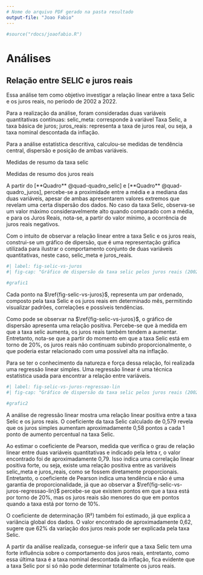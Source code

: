 ```yaml
---
# Nome do arquivo PDF gerado na pasta resultado
output-file: "Joao Fabio"
---
```



```r
#source("rdocs/joaofabio.R")
```

# Análises

## Relação entre SELIC e juros reais

Essa análise tem como objetivo investigar a relação linear entre a taxa Selic e os juros reais, no período de 2002 a 2022.

Para a realização da análise, foram consideradas duas variáveis quantitativas contínuas: selic_meta: corresponde à variável Taxa Selic, a taxa básica de juros; juros_reais: representa a taxa de juros real, ou seja, a taxa nominal descontada da inflação.

Para a análise estatística descritiva, calculou-se medidas de tendência central, dispersão e posição de ambas variáveis.

::: {#quad-quadro_selic layout-align="center" quad-pos="H"}
```{=latex}
    \begin{tabular} { | l |
            S[table-format = 1.2]
            |}
    \hline
        \textbf{Estatística} & \textbf{Valor} \\
        \hline
        Média & 14,35 \\
        Desvio Padrão & 4,75 \\
        Variância & 22,55 \\
        Mínimo & 7,25 \\
        1º Quartil & 10,94 \\
        Mediana & 13 \\
        3º Quartil & 18 \\
        Máximo & 26,5 \\
    \hline
    \end{tabular}
```

Medidas de resumo da taxa selic
:::

::: {#quad-quadro_juros layout-align="center" quad-pos="H"}
```{=latex}
    \begin{tabular} { | l |
            S[table-format = 1.2]
            |}
    \hline
        \textbf{Estatística} & \textbf{Valor} \\
        \hline
        Média & 5,01 \\
        Desvio Padrão & 3,76 \\
        Variância & 14,12 \\
        Mínimo & -4,44 \\
        1º Quartil & 2,92 \\
        Mediana & 4,5 \\
        3º Quartil & 7,5 \\
        Máximo & 12,95 \\
    \hline
    \end{tabular}
```

Medidas de resumo dos juros reais
:::

A partir do [**Quadro** @quad-quadro_selic] e [**Quadro** @quad-quadro_juros], percebe-se a proximidade entre a média e a mediana das duas variáveis, apesar de ambas apresentarem valores extremos que revelam uma certa dispersão dos dados. No caso da taxa Selic, observa-se um valor máximo consideravelmente alto quando comparado com a média, e para os Juros Reais, nota-se, a partir do valor mínimo, a ocorrência de juros reais negativos.

Com o intuito de observar a relação linear entre a taxa Selic e os juros reais, construi-se um gráfico de dipersão, que é uma representação gráfica utilizada para ilustrar o comportamento conjunto de duas variáveis quantitativas, neste caso, selic_meta e juros_reais.

```r
#| label: fig-selic-vs-juros
#| fig-cap: "Gráfico de dispersão da taxa selic pelos juros reais (2002-2012)"

#grafic1

```

Cada ponto na $\ref{fig-selic-vs-juros}$, representa um par ordenado, composto pela taxa Selic e os juros reais em determinado mês, permitindo visualizar padrões, correlações e possíveis tendências.

Como pode se observar na $\ref{fig-selic-vs-juros}$, o gráfico de dispersão apresenta uma relação positiva. Percebe-se que à medida em que a taxa selic aumenta, os juros reais também tendem a aumentar. Entretanto, nota-se que a partir do momento em que a taxa Selic está em torno de 20%, os juros reais não continuam subindo proporcionalmente, o que poderia estar relacionado com uma possível alta na inflação.

Para se ter o conhecimento da natureza e força dessa relação, foi realizada uma regressão linear simples. Uma regressão linear é uma técnica estatística usada para encontrar a relação entre variáveis.

```r
#| label: fig-selic-vs-juros-regressao-lin
#| fig-cap: "Gráfico de dispersão da taxa selic pelos juros reais (2002-2012)"

#grafic2

```

A análise de regressão linear mostra uma relação linear positiva entre a taxa Selic e os juros reais. O coeficiente da taxa Selic calculado de 0,579 revela que os juros simples aumentam aproximadamente 0,58 pontos a cada 1 ponto de aumento percentual na taxa Selic.

Ao estimar o coeficiente de Pearson, medida que verifica o grau de relação linear entre duas variáveis quantitativas e indicado pela letra r, o valor encontrado foi de aproximadamente 0,79. Isso indica uma correlação linear positiva forte, ou seja, existe uma relação positiva entre as variáveis selic_meta e juros_reais, como se fossem diretamente proporcionais. Entretanto, o coeficiente de Pearson indica uma tendência e não é uma garantia de proporcionalidade, já que ao observar a $\ref{fig-selic-vs-juros-regressao-lin}$ percebe-se que existem pontos em que a taxa está por torno de 20%, mas os juros reais são menores do que em pontos quando a taxa está por torno de 10%.

O coeficiente de determinação (R²) também foi estimado, já que explica a variância global dos dados. O valor encontrado de aproximadamente 0,62, sugere que 62% da variação dos juros reais pode ser explicada pela taxa Selic.

A partir da análise realizada, consegue-se inferir que a taxa Selic tem uma forte influência sobre o comportamento dos juros reais, entretanto, como essa última taxa é a taxa nominal descontada da inflação, fica evidente que a taxa Selic por si só não pode determinar totalmente os juros reais.
